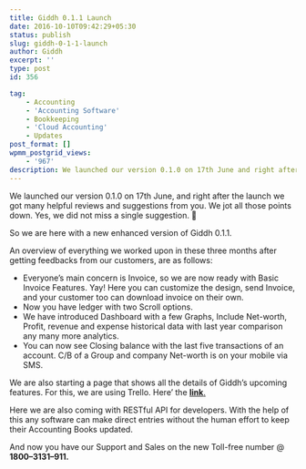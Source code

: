 ```yaml
---
title: Giddh 0.1.1 Launch
date: 2016-10-10T09:42:29+05:30
status: publish
slug: giddh-0-1-1-launch
author: Giddh
excerpt: ''
type: post
id: 356

tag:
    - Accounting
    - 'Accounting Software'
    - Bookkeeping
    - 'Cloud Accounting'
    - Updates
post_format: []
wpmm_postgrid_views:
    - '967'
description: We launched our version 0.1.0 on 17th June and right after the launch we got many helpful reviews and suggestions from you. We jot all those points
---
```

We launched our version 0.1.0 on 17th June, and right after the launch we got many helpful reviews and suggestions from you. We jot all those points down. Yes, we did not miss a single suggestion. 🙂

So we are here with a new enhanced version of Giddh 0.1.1.

An overview of everything we worked upon in these three months after getting feedbacks from our customers, are as follows:

- Everyone’s main concern is Invoice, so we are now ready with Basic Invoice Features. Yay! Here you can customize the design, send Invoice, and your customer too can download invoice on their own.
- Now you have ledger with two Scroll options.
- We have introduced Dashboard with a few Graphs, Include Net-worth, Profit, revenue and expense historical data with last year comparison any many more analytics.
- You can now see Closing balance with the last five transactions of an account. C/B of a Group and company Net-worth is on your mobile via SMS.

We are also starting a page that shows all the details of Giddh’s upcoming features. For this, we are using Trello. Here’ the [**link**.](https://trello.com/b/PArZrnyg/giddh)

Here we are also coming with RESTful API for developers. With the help of this any software can make direct entries without the human effort to keep their Accounting Books updated.

And now you have our Support and Sales on the new Toll-free number @ **1800–3131–911.**